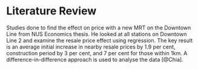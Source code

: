 # Literature Review

Studies done to find the effect on price with a new MRT on the Downtown Line from NUS Economics thesis. He looked at all stations on Downtown Line 2 and examine the resale price effect using regression. The key result is an average initial increase in nearby resale prices by 1.9 per cent, construction period by 3 per cent, and 7 per cent for those within 1km. A difference-in-difference approach is used to analyse the data [@Chia].
